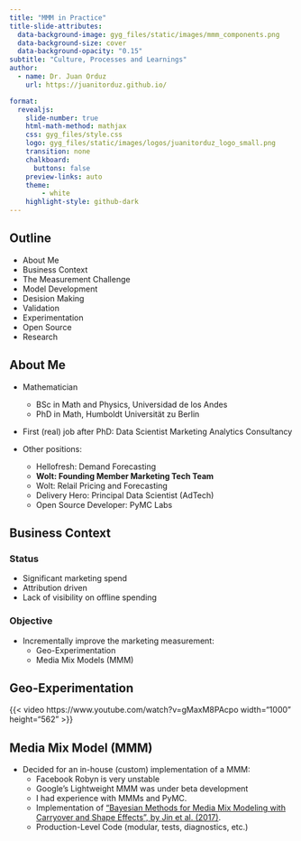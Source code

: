 ```yaml
---
title: "MMM in Practice"
title-slide-attributes:
  data-background-image: gyg_files/static/images/mmm_components.png
  data-background-size: cover
  data-background-opacity: "0.15"
subtitle: "Culture, Processes and Learnings"
author: 
  - name: Dr. Juan Orduz
    url: https://juanitorduz.github.io/

format:
  revealjs:
    slide-number: true
    html-math-method: mathjax 
    css: gyg_files/style.css
    logo: gyg_files/static/images/logos/juanitorduz_logo_small.png 
    transition: none
    chalkboard: 
      buttons: false
    preview-links: auto
    theme:
        - white
    highlight-style: github-dark
---
```


## Outline

- About Me
- Business Context
- The Measurement Challenge
- Model Development
- Desision Making
- Validation
- Experimentation
- Open Source
- Research

## About Me {.smaller}

::: incremental

- Mathematician
    - BSc in Math and Physics, Universidad de los Andes
    - PhD in Math, Humboldt Universität zu Berlin

- First (real) job after PhD: Data Scientist Marketing Analytics Consultancy

- Other positions:
    - Hellofresh: Demand Forecasting
    - **Wolt: Founding Member Marketing Tech Team**
    - Wolt: Relail Pricing and Forecasting
    - Delivery Hero: Principal Data Scientist (AdTech)
    - Open Source Developer: PyMC Labs

:::

## Business Context

### Status

- Significant marketing spend
- Attribution driven
- Lack of visibility on offline spending

### Objective

- Incrementally improve the marketing measurement:
    - Geo-Experimentation
    - Media Mix Models (MMM)

## Geo-Experimentation

::: {.text-center}
{{< video https://www.youtube.com/watch?v=gMaxM8PAcpo width="1000" height="562" >}}
:::

## Media Mix Model (MMM)

- Decided for an in-house (custom) implementation of a MMM:
    - Facebook Robyn is very unstable
    - Google's Lightweight MMM was under beta development
    - I had experience with MMMs and PyMC.
    - Implementation of ["Bayesian Methods for Media Mix Modeling with Carryover and Shape Effects", by Jin et al. (2017)](https://research.google/pubs/bayesian-methods-for-media-mix-modeling-with-carryover-and-shape-effects/).
    - Production-Level Code (modular, tests, diagnostics, etc.)